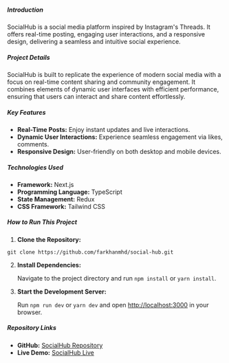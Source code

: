 ##### Introduction

SocialHub is a social media platform inspired by Instagram's Threads. It offers real-time posting, engaging user interactions, and a responsive design, delivering a seamless and intuitive social experience.

##### Project Details

SocialHub is built to replicate the experience of modern social media with a focus on real-time content sharing and community engagement. It combines elements of dynamic user interfaces with efficient performance, ensuring that users can interact and share content effortlessly.

##### Key Features

- **Real-Time Posts:** Enjoy instant updates and live interactions.
- **Dynamic User Interactions:** Experience seamless engagement via likes, comments.
- **Responsive Design:** User-friendly on both desktop and mobile devices.

##### Technologies Used

- **Framework:** Next.js
- **Programming Language:** TypeScript
- **State Management:** Redux
- **CSS Framework:** Tailwind CSS

##### How to Run This Project

1. **Clone the Repository:**

`git clone https://github.com/farkhanmhd/social-hub.git`

2. **Install Dependencies:**

   Navigate to the project directory and run `npm install` or `yarn install`.

3. **Start the Development Server:**

   Run `npm run dev` or `yarn dev` and open [http://localhost:3000](http://localhost:3000) in your browser.

##### Repository Links

- **GitHub:** [SocialHub Repository](https://github.com/farkhanmhd/social-hub)
- **Live Demo:** [SocialHub Live](https://social-hub-farkhan.vercel.app/)
